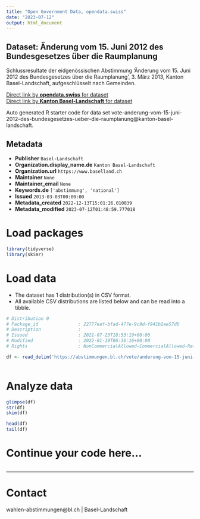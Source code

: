 ```yaml
---
title: "Open Government Data, opendata.swiss"
date: "2023-07-12"
output: html_document
---
```


## Dataset: Änderung vom 15. Juni 2012 des Bundesgesetzes über die Raumplanung

Schlussresultate der eidgenössischen Abstimmung 'Änderung vom 15. Juni 2012 des Bundesgesetzes über die Raumplanung', 3. März 2013, Kanton Basel-Landschaft, aufgeschlüsselt nach Gemeinden.

[Direct link by **opendata.swiss** for dataset](https://opendata.swiss/de/dataset/anderung-vom-15-juni-2012-des-bundesgesetzes-uber-die-raumplanung1)<br>
[Direct link by **Kanton Basel-Landschaft** for dataset](https://abstimmungen.bl.ch/vote/anderung-vom-15-juni-2012-des-bundesgesetzes-ueber-die-raumplanung/data)

Auto generated R starter code for data set vote-anderung-vom-15-juni-2012-des-bundesgesetzes-ueber-die-raumplanung@kanton-basel-landschaft.

## Metadata

- **Publisher** `Basel-Landschaft`
- **Organization.display_name.de** `Kanton Basel-Landschaft`
- **Organization.url** `https://www.baselland.ch`
- **Maintainer** `None`
- **Maintainer_email** `None`
- **Keywords.de** `['abstimmung', 'national']`
- **Issued** `2013-03-03T00:00:00`
- **Metadata_created** `2022-12-13T15:01:26.010839`
- **Metadata_modified** `2023-07-12T01:48:59.777018`


# Load packages

```r

library(tidyverse)
library(skimr)

```

# Load data

-   The dataset has 1 distribution(s) in CSV format.
-   All available CSV distributions are listed below and can be read into a tibble.

```r

# Distribution 0
# Package_id               : 22777eaf-bfad-477e-9c9d-f941b2ae57d6
# Description              : 
# Issued                   : 2021-07-23T18:53:19+00:00
# Modified                 : 2022-01-19T06:36:16+00:00
# Rights                   : NonCommercialAllowed-CommercialAllowed-ReferenceRequired

df <- read_delim('https://abstimmungen.bl.ch/vote/anderung-vom-15-juni-2012-des-bundesgesetzes-ueber-die-raumplanung/data-csv')



```

# Analyze data

```r

glimpse(df)
str(df)
skim(df)

head(df)
tail(df)

```

# Continue your code here...

```r

```

------------------------------------------------------------------------

# Contact

wahlen-abstimmungen@bl.ch | Basel-Landschaft
